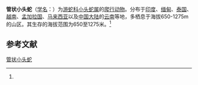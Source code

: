 {{Speciesbox
| name = 管状小头蛇
| status = 
| status_system = 
| image = 
| genus = Oligodon
| species = cyclurus
| authority = (Cantor, 1839)<ref name='id4652'>{{cite web| url =http://www.bioinfo.cn/db05/BjdwSpecies.php?action=view&id=4652| title =管状小头蛇| work =《中国动物物种编目数据库》| publisher =中国科学院微生物研究所| author =中国科学院动物研究所| accessdate =2009-04-11| deadurl =yes| archiveurl =https://web.archive.org/web/20160305004753/http://www.bioinfo.cn/db05/BjdwSpecies.php?action=view&id=4652| archivedate =2016-03-05}}</ref>
}}

'''管状小头蛇'''（[[学名|学名]]：{{lang|la|''Oligodon cyclurus''}}）为[[游蛇科|游蛇科]][[小头蛇属|小头蛇属]]的[[爬行动物|爬行动物]]。分布于[[印度|印度]]、[[缅甸|缅甸]]、[[泰国|泰国]]、[[越南|越南]]、[[孟加拉国|孟加拉国]]、[[马来西亚|马来西亚]]以及[[中国大陆|中国大陆]]的[[云南|云南]]等地，多栖息于海拔650-1275m的山区。其生存的海拔范围为650至1275米。<ref name='id4652'/>

== 参考文献 ==
{{reflist}}

{{Wikispecies|Oligodon cyclurus}}
{{Taxonbar|from=Q1038442}}

[[Category:小头蛇属|管状小头蛇]]


{{蛇类小作品}}